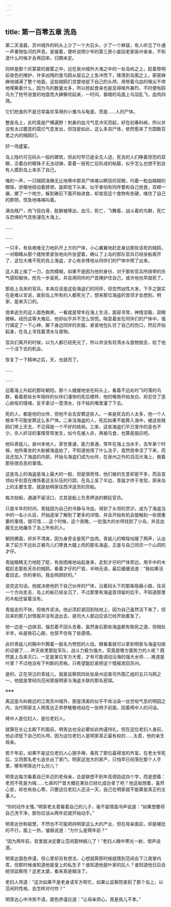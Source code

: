 ```yaml
---
---
---
```

title: 第一百零五章 洗岛
---




第二天凌晨，苏州城外的码头上少了一个大石头，少了一个麻袋，有人听见了卟通一声重物坠河的声音。紧接着，便听说明少爷的第三房小妾回老家泉州省亲，不知道什么时候才会再回来，归期未定。

同样是那个灰蒙蒙的晨雾之中，远在泉州城外大海之中的一处岛屿之上，趁着黎明前夜色的掩护，许多凶残的食鸟鸥从层云之上急冲而下，降落到岛面之上，密密麻麻地铺满了整个地面，这些贼鸥们贪婪地低下自己的头颅，用带着乌血的喙尖不停地啄撕着什么，因为鸟的数量太多，所以抢起食来也是显得格外暴烈，不时便有鸥鸟为了抢夺进食的地盘而大肆撕咬起来，一时间，昏暗的岛面上鸟羽乱飞，血肉四溅。

它们抢食的不是日常喜欢享用的小雏鸟与龟蛋，而是……人的尸体。

整座岛上，此时竟是尸横遍野！刺鼻的血污气息冲天而起，好在初春料峭，所以并没有太过腥恶的腐烂气息发出，但饶是如此，这么多具尸体，依然惹来了方圆数百里之内的贼鸥们。

好一场盛宴。

岛上隐约可见码头一般的建筑，但此时早已是全无人迹，死去的人们睁着惊恐的双眼，泛着白的眼珠子无法动弹，蒙着一层死亡后形成的粘膜，似乎怎么也想不到会有人摸到岛上来杀了自己。

嗤的一声，一只贼鸥准确无比地啄中那具尸体难以瞑目的双眼，叼着一粒血糊糊的眼珠，骄傲地扭动着脖颈，旋即低下头来，似乎害怕有同伴要和自己抢食，双翅一展，挪了一个地方，躲到礁石下面开始进食，却发现这个食物有些硬，咯住了自己的脖颈，慌急地咯咯叫着。

满岛残尸，肉飞现白骨，脏腑被啄出，血污，死亡，飞舞着，战斗着的鸟群，死亡与恐惧的气息弥漫在大海上。

……

……

一只手，有些艰难无力地扒开上方的尸体，小心翼翼地赶走身边那些该死的贼鸥，一对眼睛从那个缝隙里紧张地向外张望着，确认了上岛的那队官兵已经坐船离开了，这位大难不死的岛上海盗，才心有余悸地从同伴们的尸体中爬了出来。

这人肩上挨了一刀，血肉模糊，如果不是因为他的身份，对于那些官兵所挟带的杀气感知极快，抢先一步装死，并且用同伴的尸首掩护住自己，或许他也早就死了。

那些上岛来的官兵，本来应该是这些海盗们的同伴，但忽然凶性大发，下手之狠实在是难以言说，直到岛上所有的人都死光了，想来那位海盗的首领才会想到，明家，是来灭口的。

侥幸逃生的这人面色黝黑，一看就是常年在海上生活，面容寻常，神情坚毅，双眼微眯。经历这等大难后，他却似乎并不怎么惊慌。喘息着坐在同伴们的尸体中，强行镇定了一下心神，撕下身边同伴的衣服，紧紧地包扎住了自己的伤口，然后开始起身，在岛上寻找着清水与食物。

官兵们离开的时候，以为人都已经死光了，所以并没有将清水与食物毁去，给了他一个活下去的机会。

恢复了一下精神之后，天，也就亮了。

……

……

迎着海上升起的那轮朝阳，那个人缓缓地坐在码头上，看着不远处时飞时落的鸟群，看着那些长年相伴的伙伴们凄惨的死后模样，他的嘴唇开始发白，却忍住了恶心欲呕的情绪，反手拿过一壶清水，往干枯的嘴里灌了下去。

死的人，都是他的伙伴，但他不会去安葬这些人。一来是死去的人太多，他一个人根本不可能安葬这么多尸体。二来当海盗的人，死后如果不能葬入海中，被这些贼鸥们带上天去，不见得是一个不好的结局。三来，这些海盗们平日里作的恶也不少，杀人奸淫的事情常常发生，如今先被人杀，再被鸟食，也算是报应吧。

他叫青娃儿，泉州本地人，家世普通，能力普通，常年在海上当水手，去年某个时候，他所乘坐的大船被海盗劫了，不知道他用了什么法子，竟然侥幸活了下来，而且还加入了海盗的内部，开始与海盗们成为伙伴，在泉州之外的滔滔大海上，做着那些很丑恶的事情。

这座岛上的海盗是海上最大的一股，但是很奇怪，他们做的生意却是不多，而且首领似乎刻意在掩饰着这支队伍的行踪。在岛上呆了半边，青娃才终于发现，原来岛上的主要生意，就是劫明家往西洋送货的货船。

每次劫船，通通不留活口，尤其是船上负责押送的朝廷官员。

只是半年的时间，青娃因为自己的冷静与冷血，得到了头领的赏识，成为了海盗当中的一名小头目，开始逐渐了解到了更多的详情，并且开始有机会接触到一些很重要的事情，很可惜……这个时候，这个夜晚，一批强大的水师找到了小岛，并且血腥无比地屠杀了岛上所有的人。

朝阳拂面，却并不清爽，因为身旁全是死尸血肉，青娃儿的喉咙咕隆了两声，认出来了前方不远处正被鸟儿们啄食大腿上肉的那名海盗，正是与自己同住一个山洞的才仔。

青娃眼睛无力地眨了眨，有些困难地站起身来，走到才仔的尸体旁边，用手中的木棍赶走那些天杀的贼鸥，看着才仔的尸首，半晌无语，最后缓缓说道：“我如果活着回去，你的爹妈，我会照顾好的。”

说完这句话，他就决绝地扔下自己伙伴的尸体，沿着码头下的那条隐蔽小路，往另一个方向走去，岛上的船已经全沉了，不过那里有海盗首领留的后手，不知道那里的木船还留着没有。

青娃走的不快，但格外坚决。他必须赶紧回到陆地上，因为自己虽然活下来了，但后来的那几封情报并没有送出去，提司大人那边应该已经开始着急了。

他一边走一边抹泪，强忍着不回头去看，虽然身后那些海盗都有取死之道，但相处半年，纵是铁石心肠，也禁不住有了些感情。

此时青娃儿的胸中升腾着一股名为愤怒的火焰。眼看着就可以拿到明家与海盗勾结的证据了……昨天夜里那批军队，战斗力极为强大，究竟是哪方面势力的人呢？既然是上岛来灭口，一定是某位军方大佬，才有可能调动沿海的强大水师……难道是叶家？不过他没有下判断的资格，只希望能赶紧把这个情报发回苏州。

是的，正在哭泣的青娃儿，就是监察院四处驻泉州巡查司外围乙组的五只乌鸦之一，他就是曾经向范闲禀报明家与海盗关联的那名密探。

※※※

离这座鸟屿极远的江南苏州城外，那座清美的似乎不肯沾染一丝世俗气息的明园之内，当代明家主人明青达正恭恭敬敬地站在一张椅子前面，回着椅中人的问话。

椅中人是位妇人，是位老妇人。

就算在长公主殿下的面前，明青达也没必要如此拘谨持礼，但在这位老妇人身前，他必须低下自己的头颅，因为这位老妇人是明家真正最有权的……太君，他的亲生母亲。

若干年前，如果不是这位老妇人心狠手辣，毒死了那位最得宠的外室，在老太爷死后，又将那名老七追杀出了家门，明家这宠大的家产，只怕早已经落在那个人手里，哪有明青达什么份儿？

明青达每次看着自己年迈的老母亲，总是联想不到年高德劭这四个字，而是想着：老而不死是为贼……七弟的尸首大概在某处已经化成白骨了吧？他这般想着，虽然心安，却也有些心寒，只要这位老妇人还活一天，自己在明家就不能算是真正的主事人。

“你的动作太慢。”明家老太君看着自己的儿子，毫不留情面冷声说道：“如果想要将自己洗干净，那你应该从两年前就开始动手。”

明青达世称聪慧，不然也不可能把持明家这么大的产业，但在母亲面前，却是被批的不行，面上一热，皱眉说道：“为什么是两年前？”

“因为两年前，宫里就决定要让范闲娶林婉儿了！”老妇人眼中寒光一射，恨声说道。

明青达面色恭谨，但心里却另有想法，心想就算那时候就猜到范闲会下江南掌内库，但那时候谁知道他是皇上的私生子？谁知道他是叶家的后人？谁知道他日后会统领监察院？这老太婆，看来真是糊涂了。

老妇人骂道：“这次如果不是老身请军方帮忙，如果让监察院查到了那个岛上，以范闲的性格，会怎样对付你？”

明青达心中冷笑不语，面色恭谨应道：“让母亲烦心，真是孩儿不孝。”